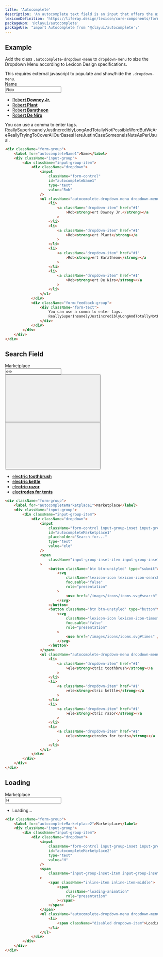 ```yaml
---
title: 'Autocomplete'
description: 'An autocomplete text field is an input that offers the user text suggestions while they type.'
lexiconDefinition: 'https://liferay.design/lexicon/core-components/forms/text-input-variations/'
packageNpm: '@clayui/autocomplete'
packageUse: "import Autocomplete from '@clayui/autocomplete';"
---
```


## Example

Add the class `.autocomplete-dropdown-menu` to `dropdown-menu` to size the Dropdown Menu according to Lexicon Design specifications.

<div className="clay-site-alert alert alert-warning">
	This requires external javascript to populate and show/hide the <code className="gatsby-code-text">.dropdown-menu</code>.
</div>

<div className="sheet-example" style={{height: '18rem'}}>
	<div className="form-group">
		<div className="clay-autocomplete">
			<label for="autocompleteName1">Name</label>
			<div className="input-group">
				<div className="input-group-item">
					<div className="dropdown">
						<input className="form-control" id="autocompleteName1" type="text" value="Rob" />
						<ul className="autocomplete-dropdown-menu dropdown-menu show">
							<li>
								<a className="dropdown-item" href="#1">Rob<strong>ert Downey Jr.</strong></a>
							</li>
							<li>
								<a className="dropdown-item" href="#1">Rob<strong>ert Plant</strong></a>
							</li>
							<li>
								<a className="dropdown-item" href="#1">Rob<strong>ert Baratheon</strong></a>
							</li>
							<li>
								<a className="dropdown-item" href="#1">Rob<strong>ert De Niro</strong></a>
							</li>
						</ul>
					</div>
					<div className="form-feedback-group">
					<div className="form-text">You can use a comma to enter tags. ReallySuperInsanelyJustIncrediblyLongAndTotallyNotPossibleWordButWeAreReallyTryingToCoverAllOurBasesHereJustInCaseSomeoneIsNutsAsPerUsual.</div>
				</div>
				</div>
			</div>
		</div>
	</div>
</div>

```html
<div className="form-group">
	<label for="autocompleteName1">Name</label>
	<div className="input-group">
		<div className="input-group-item">
			<div className="dropdown">
				<input
					className="form-control"
					id="autocompleteName1"
					type="text"
					value="Rob"
				/>
				<ul className="autocomplete-dropdown-menu dropdown-menu show">
					<li>
						<a className="dropdown-item" href="#1"
							>Rob<strong>ert Downey Jr.</strong></a
						>
					</li>
					<li>
						<a className="dropdown-item" href="#1"
							>Rob<strong>ert Plant</strong></a
						>
					</li>
					<li>
						<a className="dropdown-item" href="#1"
							>Rob<strong>ert Baratheon</strong></a
						>
					</li>
					<li>
						<a className="dropdown-item" href="#1"
							>Rob<strong>ert De Niro</strong></a
						>
					</li>
				</ul>
			</div>
			<div className="form-feedback-group">
				<div className="form-text">
					You can use a comma to enter tags.
					ReallySuperInsanelyJustIncrediblyLongAndTotallyNotPossibleWordButWeAreReallyTryingToCoverAllOurBasesHereJustInCaseSomeoneIsNutsAsPerUsual.
				</div>
			</div>
		</div>
	</div>
</div>
```

## Search Field

<div className="sheet-example" style={{height: '18rem'}}>
	<div className="form-group">
		<label for="autocompleteMarketplace1">Marketplace</label>
		<div className="input-group">
			<div className="input-group-item">
				<div className="dropdown">
					<input className="form-control input-group-inset input-group-inset-after" id="autocompleteMarketplace1" placeholder="Search for..." type="text" value="ele" />
					<span className="input-group-inset-item input-group-inset-item-after">
						<button className="btn btn-unstyled" type="submit">
							<svg className="lexicon-icon lexicon-icon-search" focusable="false" role="presentation">
								<use href="/images/icons/icons.svg#search" />
							</svg>
						</button>
						<button className="btn btn-unstyled" type="button">
							<svg className="lexicon-icon lexicon-icon-times" focusable="false" role="presentation">
								<use href="/images/icons/icons.svg#times" />
							</svg>
						</button>
					</span>
					<ul className="autocomplete-dropdown-menu dropdown-menu show">
						<li>
							<a className="dropdown-item" href="#1">ele<strong>ctric toothbrush</strong></a>
						</li>
						<li>
							<a className="dropdown-item" href="#1">ele<strong>ctric kettle</strong></a>
						</li>
						<li>
							<a className="dropdown-item" href="#1">ele<strong>ctric razor</strong></a>
						</li>
						<li>
							<a className="dropdown-item" href="#1">ele<strong>ctrodes for tents</strong></a>
						</li>
					</ul>
				</div>
			</div>
		</div>
	</div>
</div>

```html
<div className="form-group">
	<label for="autocompleteMarketplace1">Marketplace</label>
	<div className="input-group">
		<div className="input-group-item">
			<div className="dropdown">
				<input
					className="form-control input-group-inset input-group-inset-after"
					id="autocompleteMarketplace1"
					placeholder="Search for..."
					type="text"
					value="ele"
				/>
				<span
					className="input-group-inset-item input-group-inset-item-after"
				>
					<button className="btn btn-unstyled" type="submit">
						<svg
							className="lexicon-icon lexicon-icon-search"
							focusable="false"
							role="presentation"
						>
							<use href="/images/icons/icons.svg#search" />
						</svg>
					</button>
					<button className="btn btn-unstyled" type="button">
						<svg
							className="lexicon-icon lexicon-icon-times"
							focusable="false"
							role="presentation"
						>
							<use href="/images/icons/icons.svg#times" />
						</svg>
					</button>
				</span>
				<ul className="autocomplete-dropdown-menu dropdown-menu show">
					<li>
						<a className="dropdown-item" href="#1"
							>ele<strong>ctric toothbrush</strong></a
						>
					</li>
					<li>
						<a className="dropdown-item" href="#1"
							>ele<strong>ctric kettle</strong></a
						>
					</li>
					<li>
						<a className="dropdown-item" href="#1"
							>ele<strong>ctric razor</strong></a
						>
					</li>
					<li>
						<a className="dropdown-item" href="#1"
							>ele<strong>ctrodes for tents</strong></a
						>
					</li>
				</ul>
			</div>
		</div>
	</div>
</div>
```

## Loading

<div className="sheet-example" style={{height: '11rem'}}>
	<div className="form-group">
		<label for="autocompleteMarketplace2">Marketplace</label>
		<div className="input-group">
			<div className="input-group-item">
				<div className="dropdown">
					<input className="form-control input-group-inset input-group-inset-after" id="autocompleteMarketplace2" type="text" value="H" />
					<span className="input-group-inset-item input-group-inset-item-after">
						<span className="inline-item inline-item-middle">
							<span className="loading-animation" role="presentation"></span>
						</span>
					</span>
					<ul className="autocomplete-dropdown-menu dropdown-menu show">
						<li>
							<span className="disabled dropdown-item">Loading...</span>
						</li>
					</ul>
				</div>
			</div>
		</div>
	</div>
</div>

```html
<div className="form-group">
	<label for="autocompleteMarketplace2">Marketplace</label>
	<div className="input-group">
		<div className="input-group-item">
			<div className="dropdown">
				<input
					className="form-control input-group-inset input-group-inset-after"
					id="autocompleteMarketplace2"
					type="text"
					value="H"
				/>
				<span
					className="input-group-inset-item input-group-inset-item-after"
				>
					<span className="inline-item inline-item-middle">
						<span
							className="loading-animation"
							role="presentation"
						></span>
					</span>
				</span>
				<ul className="autocomplete-dropdown-menu dropdown-menu show">
					<li>
						<span className="disabled dropdown-item">Loading...</span>
					</li>
				</ul>
			</div>
		</div>
	</div>
</div>
```

